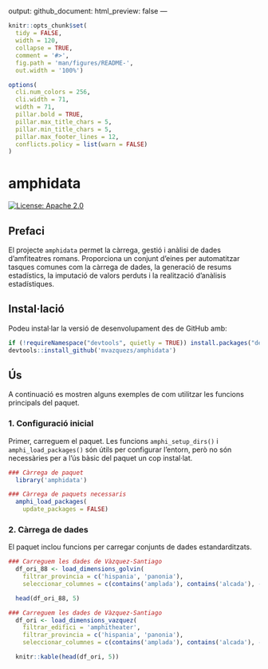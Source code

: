 <!-- README.md is generated from README.Rmd. Please edit that file -->
---
output:
  github_document:
    html_preview: false
---

<!-- README.md is generated from README.Rmd. Please edit that file -->

```r
knitr::opts_chunk$set(
  tidy = FALSE,
  width = 120,
  collapse = TRUE,
  comment = '#>',
  fig.path = 'man/figures/README-',
  out.width = '100%')

options(
  cli.num_colors = 256,
  cli.width = 71,
  width = 71,
  pillar.bold = TRUE,
  pillar.max_title_chars = 5,
  pillar.min_title_chars = 5,
  pillar.max_footer_lines = 12,
  conflicts.policy = list(warn = FALSE)
)

```

# amphidata <a href="https://amphidata.r-lib.org/"><img src="man/figures/amphi_logo.png" align="right" alt=""/></a>

<!-- badges: start -->
[![License: Apache 2.0](https://img.shields.io/badge/License-Apache_2.0-blue.svg)](https://www.apache.org/licenses/LICENSE-2.0)
<!-- badges: end -->

## Prefaci
El projecte `amphidata` permet la càrrega, gestió i anàlisi de dades d'amfiteatres romans. Proporciona un conjunt d'eines per automatitzar tasques comunes com la càrrega de dades, la generació de resums estadístics, la imputació de valors perduts i la realització d'anàlisis estadístiques.

## Instal·lació

Podeu instal·lar la versió de desenvolupament des de GitHub amb:

```r

if (!requireNamespace("devtools", quietly = TRUE)) install.packages("devtools")
devtools::install_github('mvazquezs/amphidata')

```

## Ús

A continuació es mostren alguns exemples de com utilitzar les funcions principals del paquet.

### 1. Configuració inicial

Primer, carreguem el paquet. Les funcions `amphi_setup_dirs()` i `amphi_load_packages()` són útils per configurar l'entorn, però no són necessàries per a l'ús bàsic del paquet un cop instal·lat.

```r

### Càrrega de paquet
  library('amphidata')

### Càrrega de paquets necessaris
  amphi_load_packages(
    update_packages = FALSE)

```

### 2. Càrrega de dades

El paquet inclou funcions per carregar conjunts de dades estandarditzats.

```r

### Carreguem les dades de Vàzquez-Santiago
  df_ori_88 <- load_dimensions_golvin(
    filtrar_provincia = c('hispania', 'panonia'),
    seleccionar_columnes = c(contains('amplada'), contains('alcada'), -contains('cavea'), 'bib'))

  head(df_ori_88, 5) 

```

```r

### Carreguem les dades de Vàzquez-Santiago
  df_ori <- load_dimensions_vazquez(
    filtrar_edifici = 'amphitheater',
    filtrar_provincia = c('hispania', 'panonia'),
    seleccionar_columnes = c(contains('amplada'), contains('alcada'), -contains('cavea'), 'bib'))

  knitr::kable(head(df_ori, 5))

```
